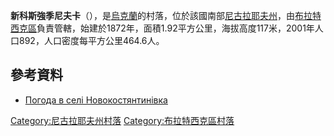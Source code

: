 {{coord|47|48|23|N|31|46|33|E|scale:100000|display=title}}

'''新科斯強季尼夫卡'''（{{lang-uk|Новокостянтинівка}}），是[[烏克蘭|烏克蘭]]的村落，位於該國南部[[尼古拉耶夫州|尼古拉耶夫州]]，由[[布拉特西克區|布拉特西克區]]負責管轄，始建於1872年，面積1.92平方公里，海拔高度117米，2001年人口892，人口密度每平方公里464.6人。

==參考資料==
* [http://weather.in.ua/ua/nikolaevskaja/17671 Погода в селі Новокостянтинівка] {{Wayback|url=http://weather.in.ua/ua/nikolaevskaja/17671 |date=20160606232751 }}

[[Category:尼古拉耶夫州村落|Category:尼古拉耶夫州村落]]
[[Category:布拉特西克區村落|Category:布拉特西克區村落]]


{{Mykolaiv-geo-stub}}